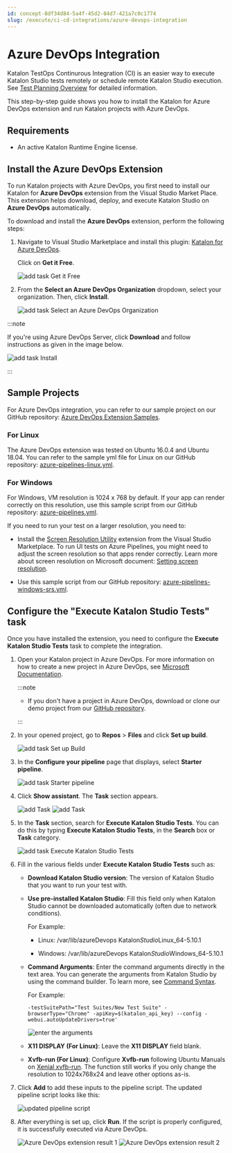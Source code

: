 ```yaml
---
id: concept-8df34d84-5a4f-45d2-84d7-421a7c0c1774
slug: /execute/ci-cd-integrations/azure-devops-integration
---
```


# Azure DevOps Integration

Katalon TestOps Continurous Integration \(CI\) is an easier way to execute Katalon Studio tests remotely or schedule remote Katalon Studio execution. See [Test Planning Overview](/execute/schedule-test-execution/schedule-test-runs-in-testops) for detailed information.

This step-by-step guide shows you how to install the Katalon for Azure DevOps extension and run Katalon projects with Azure DevOps.

## Requirements

-   An active Katalon Runtime Engine license.

## Install the Azure DevOps Extension

To run Katalon projects with Azure DevOps, you first need to install our Katalon for **Azure DevOps** extension from the Visual Studio Market Place. This extension helps download, deploy, and execute Katalon Studio on **Azure DevOps** automatically.

To download and install the **Azure DevOps** extension, perform the following steps:

1.  Navigate to Visual Studio Marketplace and install this plugin: [Katalon for Azure DevOps](https://marketplace.visualstudio.com/items?itemName=katalon-llc.katalon&ssr=false#overview).

    Click on **Get it Free**.

    <img src="https://github.com/katalon-studio/docs-images/raw/master/katalon-studio/docs/azure-devops-extension/K.S.E-8.2.5-azure_devops_extension_download_AzureDevOps.PNG" width={500} alt="add task Get it Free" />

2.  From the **Select an Azure DevOps Organization** dropdown, select your organization. Then, click **Install**.

    <img src="https://github.com/katalon-studio/docs-images/raw/master/katalon-studio/docs/azure-devops-extension/K.S.E-8.2.5-azure_devops_extension_select_organization.png" alt="add task Select an Azure DevOps Organization" />



:::note

If you're using Azure DevOps Server, click **Download** and follow instructions as given in the image below.

<img src="https://github.com/katalon-studio/docs-images/raw/master/katalon-studio/docs/azure-devops-extension/K.S.E-8.2.5-azure_devops_extension_install_AzureDevOps.PNG" alt="add task Install" />

:::

## Sample Projects

For Azure DevOps integration, you can refer to our sample project on our GitHub repository: [Azure DevOps Extension Samples](https://github.com/katalon-studio-samples/azure-devops-extension-samples).

### For Linux

The Azure DevOps extension was tested on Ubuntu 16.0.4 and Ubuntu 18.04. You can refer to the sample yml file for Linux on our GitHub repository: [azure-pipelines-linux.yml](https://github.com/katalon-studio-samples/azure-devops-extension-samples/blob/master/azure-pipelines-linux.yml).

### For Windows

For Windows, VM resolution is 1024 x 768 by default. If your app can render correctly on this resolution, use this sample script from our GitHub repository: [azure-pipelines.yml](https://github.com/katalon-studio-samples/azure-devops-extension-samples/blob/master/azure-pipelines.yml).

If you need to run your test on a larger resolution, you need to:

-   Install the [Screen Resolution Utility](https://marketplace.visualstudio.com/items?itemName=ms-autotest.screen-resolution-utility-task) extension from the Visual Studio Marketplace. To run UI tests on Azure Pipelines, you might need to adjust the screen resolution so that apps render correctly. Learn more about screen resolution on Microsoft document: [Setting screen resolution](https://docs.microsoft.com/en-us/azure/devops/pipelines/test/ui-testing-considerations?view=azure-devops&tabs=mstest#setting-screen-resolution).

-   Use this sample script from our GitHub repository: [azure-pipelines-windows-srs.yml](https://github.com/katalon-studio-samples/azure-devops-extension-samples/blob/master/azure-pipelines-windows-srs.yml).


## Configure the "Execute Katalon Studio Tests" task

Once you have installed the extension, you need to configure the **Execute Katalon Studio Tests** task to complete the integration.

1.  Open your Katalon project in Azure DevOps. For more information on how to create a new project in Azure DevOps, see [Microsoft Documentation](https://docs.microsoft.com/en-us/azure/devops/organizations/projects/create-project?view=azure-devops&tabs=preview-page).

    
    :::note

    -   If you don't have a project in Azure DevOps, download or clone our demo project from our [GitHub repository](https://github.com/katalon-studio-samples/azure-devops-extension-samples).

    :::

2.  In your opened project, go to **Repos** &gt; **Files** and click **Set up build**.

    <img src="https://github.com/katalon-studio/docs-images/raw/master/katalon-studio/docs/azure-devops-extension/K.S.E-8.2.5-azure_devops_extension_set_up_build.png" width={500} alt="add task Set up Build" />

3.  In the **Configure your pipeline** page that displays, select **Starter pipeline**.

    <img src="https://github.com/katalon-studio/docs-images/raw/master/katalon-studio/docs/azure-devops-extension/K.S.E-8.2.5-azure_devops_extension_starter_pipeline.PNG" width={500} alt="add task Starter pipeline" />

4.  Click **Show assistant**. The **Task** section appears.

    <img src="https://github.com/katalon-studio/docs-images/raw/master/katalon-studio/docs/azure-devops-extension/K.S.E-8.2.5-azure_devops_extension_show_tasks_assistant.PNG" width={400} alt="add Task" />

    <img src="https://github.com/katalon-studio/docs-images/raw/master/katalon-studio/docs/azure-devops-extension/K.S.E-8.2.5-azure_devops_extension_task_search_box.png" width={500} alt="add Task" />

5.  In the **Task** section, search for **Execute Katalon Studio Tests**. You can do this by typing **Execute Katalon Studio Tests**, in the **Search** box or **Task** category.

    <img src="https://github.com/katalon-studio/docs-images/raw/master/katalon-studio/docs/azure-devops-extension/K.S.E-8.2.5-azure_devops_extension_execute_katalon_studio_tests.png" alt="add task Execute Katalon Studio Tests" />

6.  Fill in the various fields under **Execute Katalon Studio Tests** such as:

    -   **Download Katalon Studio version**: The version of Katalon Studio that you want to run your test with.

    -   **Use pre-installed Katalon Studio**: Fill this field only when Katalon Studio cannot be downloaded automatically \(often due to network conditions\).

        For Example:

        -   Linux: /var/lib/azureDevops Katalon*Studio*Linux\_64-5.10.1

        -   Windows: /var/lib/azureDevops Katalon*Studio*Windows\_64-5.10.1

    -   **Command Arguments**: Enter the command arguments directly in the text area. You can generate the arguments from Katalon Studio by using the command builder. To learn more, see [Command Syntax](/execute/katalon-runtime-engine/command-line-syntax-in-katalon-runtime-engine).

        For Example:

        ```
        -testSuitePath="Test Suites/New Test Suite" -browserType="Chrome" -apiKey=$(katalon_api_key) --config -webui.autoUpdateDrivers=true'
        
        ```

        <img src="https://github.com/katalon-studio/docs-images/raw/master/katalon-studio/docs/azure-devops-extension/K.S.E-8.2.5-azure_devops_extension_cmd_arguments.png" alt="enter the arguments" />

    -   **X11 DISPLAY \(For Linux\)**: Leave the **X11 DISPLAY** field blank.

    -   **Xvfb-run \(For Linux\)**: Configure **Xvfb-run** following Ubuntu Manuals on [Xenial xvfb-run](http://manpages.ubuntu.com/manpages/xenial/man1/xvfb-run.1.html). The function still works if you only change the resolution to 1024x768x24 and leave other options as-is.

7.  Click **Add** to add these inputs to the pipeline script. The updated pipeline script looks like this:

    <img src="https://github.com/katalon-studio/docs-images/raw/master/katalon-studio/docs/azure-devops-extension/K.S.E-8.2.5-azure_devops_extension_final_test_script.png" alt="updated pipeline script" />

8.  After everything is set up, click **Run**. If the script is properly configured, it is successfully executed via Azure DevOps.

    <img src="https://github.com/katalon-studio/docs-images/raw/master/katalon-studio/docs/azure-devops-extension/K.S.E-8.2.5-azure_devops_extension_test_run_1.png" alt="Azure DevOps extension result 1" />

    <img src="https://github.com/katalon-studio/docs-images/raw/master/katalon-studio/docs/azure-devops-extension/K.S.E-8.2.5-azure_devops_extension_test_run_2.png" alt="Azure DevOps extension result 2" />
